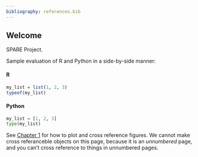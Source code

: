 ```yaml
---
bibliography: references.bib
---
```


## Welcome {.unnumbered}

SPARE Project.

Sample evaluation of R and Python in a side-by-side manner:

::: {layout-ncol="2"}
#### R

```r
my_list = list(1, 2, 3)
typeof(my_list)
```

#### Python

```python
my_list = [1, 2, 3]
type(my_list)
```
:::

See [Chapter 1](#sec-hello-world) for how to plot and cross reference figures. We cannot make cross referanceble objects on this page, because it is an *unnumbered* page, and you can't cross reference to things in unnumbered pages.
